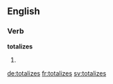 ==English==

===Verb===
'''totalizes'''

# {{en-third-person singular of|totalize}}


[[de:totalizes]]
[[fr:totalizes]]
[[sv:totalizes]]